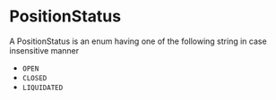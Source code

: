 # PositionStatus

A PositionStatus is an enum having one of the following string in case insensitive manner

- `OPEN`
- `CLOSED`
- `LIQUIDATED`
